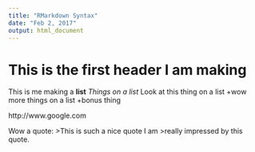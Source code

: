 ```yaml
---
title: "RMarkdown Syntax"
date: "Feb 2, 2017"
output: html_document
---
```


# This is the first header I am making

This is me making a **list**
*Things on a list
*Look at this thing on a list
+wow more things on a list
+bonus thing

http://www.google.com

Wow a quote:
>This is such a nice quote I am
>really impressed by this quote.